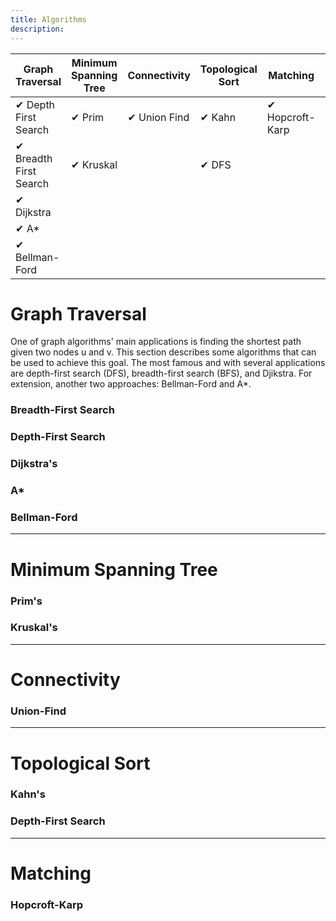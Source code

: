 ```yaml
---
title: Algorithms 
description: 
---
```



| **Graph Traversal** | **Minimum Spanning Tree** | **Connectivity** | **Topological Sort** | **Matching** | **Graph Coloring** | **Planarity Test** | **Graph Partitioning** |
|-------------------|---------------------------|-------------------|----------------------|--------------|--------------------|---------------------|------------------------|
| ✔ Depth First Search | ✔ Prim | ✔ Union Find | ✔ Kahn | ✔ Hopcroft-Karp | ✔ Greedy | ✔ Boyer-Myrvold | ✔ Kernighan-Lin |
| ✔ Breadth First Search | ✔ Kruskal | | ✔ DFS | | ✔ Welsh-Powell | | | |
| ✔ Dijkstra | | | | | | | | |
| ✔ A* | | | | | | | | |
| ✔ Bellman-Ford | | | | | | | | |


# Graph Traversal

One of graph algorithms' main applications is finding the shortest path given two nodes u and v. This section describes some algorithms that can be used to achieve this goal. The most famous and with several applications are depth-first search (DFS), breadth-first search (BFS), and Djikstra. For extension, another two approaches: Bellman-Ford and A*. 

### Breadth-First Search

### Depth-First Search

### Dijkstra's

### A*

### Bellman-Ford

---
# Minimum Spanning Tree

### Prim's

### Kruskal's

---
# Connectivity

### Union-Find

---
# Topological Sort

### Kahn's

### Depth-First Search

---
# Matching

### Hopcroft-Karp

